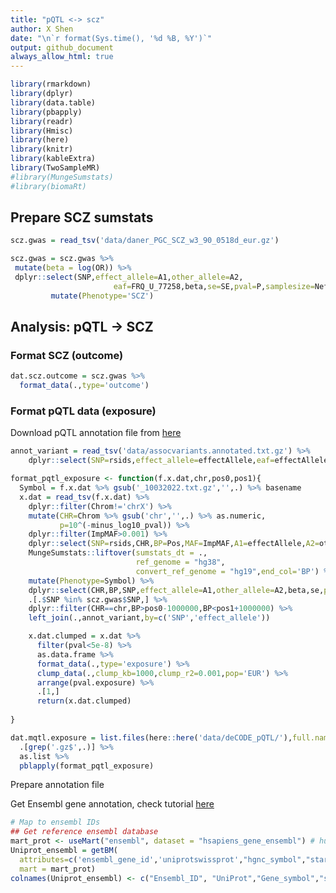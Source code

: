 ```yaml
---
title: "pQTL <-> scz"
author: X Shen  
date: "\n`r format(Sys.time(), '%d %B, %Y')`"
output: github_document
always_allow_html: true
---
```


```r
library(rmarkdown)
library(dplyr)
library(data.table)
library(pbapply)
library(readr)
library(Hmisc)
library(here)
library(knitr)
library(kableExtra)
library(TwoSampleMR)
#library(MungeSumstats)
#library(biomaRt)

```

## Prepare SCZ sumstats

```r
scz.gwas = read_tsv('data/daner_PGC_SCZ_w3_90_0518d_eur.gz')
```

```r
scz.gwas = scz.gwas %>% 
 mutate(beta = log(OR)) %>% 
 dplyr::select(SNP,effect_allele=A1,other_allele=A2,
                       eaf=FRQ_U_77258,beta,se=SE,pval=P,samplesize=Neff) %>% 
         mutate(Phenotype='SCZ') 
```

## Analysis: pQTL -> SCZ

### Format SCZ (outcome)

```r
dat.scz.outcome = scz.gwas %>% 
  format_data(.,type='outcome')
```

### Format pQTL data (exposure)

Download pQTL annotation file from [here](https://download.decode.is/form/2021/assocvariants.annotated.txt.gz)

```r
annot_variant = read_tsv('data/assocvariants.annotated.txt.gz') %>%
    dplyr::select(SNP=rsids,effect_allele=effectAllele,eaf=effectAlleleFreq)

format_pqtl_exposure <- function(f.x.dat,chr,pos0,pos1){
  Symbol = f.x.dat %>% gsub('_10032022.txt.gz','',.) %>% basename 
  x.dat = read_tsv(f.x.dat) %>%
    dplyr::filter(Chrom!='chrX') %>%
    mutate(CHR=Chrom %>% gsub('chr','',.) %>% as.numeric,
           p=10^(-minus_log10_pval)) %>%
    dplyr::filter(ImpMAF>0.001) %>% 
    dplyr::select(SNP=rsids,CHR,BP=Pos,MAF=ImpMAF,A1=effectAllele,A2=otherAllele,beta=Beta,se=SE,p,N) %>% 
    MungeSumstats::liftover(sumstats_dt = ., 
                            ref_genome = "hg38",
                            convert_ref_genome = "hg19",end_col='BP') %>% 
    mutate(Phenotype=Symbol) %>%
    dplyr::select(CHR,BP,SNP,effect_allele=A1,other_allele=A2,beta,se,pval=p,samplesize=N,Phenotype) %>% 
    .[.$SNP %in% scz.gwas$SNP,] %>%
    dplyr::filter(CHR==chr,BP>pos0-1000000,BP<pos1+1000000) %>% 
    left_join(.,annot_variant,by=c('SNP','effect_allele'))

    x.dat.clumped = x.dat %>% 
      filter(pval<5e-8) %>% 
      as.data.frame %>%
      format_data(.,type='exposure') %>% 
      clump_data(.,clump_kb=1000,clump_r2=0.001,pop='EUR') %>%
      arrange(pval.exposure) %>%
      .[1,]
      return(x.dat.clumped)
  
}

dat.mqtl.exposure = list.files(here::here('data/deCODE_pQTL/'),full.names = T) %>% 
  .[grep('.gz$',.)] %>%
  as.list %>% 
  pblapply(format_pqtl_exposure)
  ```

Prepare annotation file

Get Ensembl gene annotation, check tutorial [here](https://bioconductor.org/packages/release/bioc/vignettes/biomaRt/inst/doc/accessing_ensembl.html)

```r
# Map to ensembl IDs
## Get reference ensembl database
mart_prot <- useMart("ensembl", dataset = "hsapiens_gene_ensembl") # human
Uniprot_ensembl = getBM(
  attributes=c('ensembl_gene_id','uniprotswissprot',"hgnc_symbol","start_position","end_position"), 
  mart = mart_prot)
colnames(Uniprot_ensembl) <- c("Ensembl_ID", "UniProt","Gene_symbol","start_pos","end_pos")


```